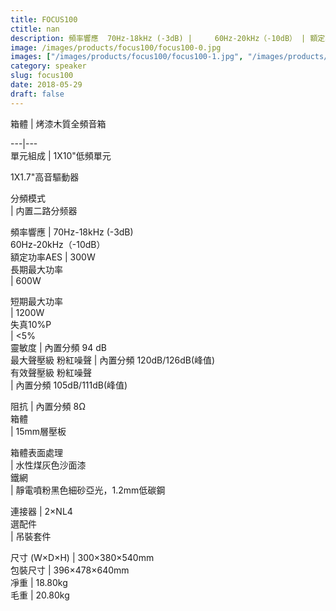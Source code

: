 ```yaml
---
title: FOCUS100
ctitle: nan
description: 頻率響應  70Hz-18kHz (-3dB) |     60Hz-20kHz（-10dB） | 額定功率AES 300W | 靈敏度 94 dB
image: /images/products/focus100/focus100-0.jpg
images: ["/images/products/focus100/focus100-1.jpg", "/images/products/focus100/focus100-2.jpg", "/images/products/focus100/focus100-3.jpg"]
category: speaker
slug: focus100
date: 2018-05-29
draft: false
---
```


  
  
  
箱體  |  烤漆木質全頻音箱  
  
---|---  
單元組成  |  1X10"低頻單元  
  
1X1.7"高音驅動器  
  
  
分頻模式  
|  内置二路分频器  
  
頻率響應  |  70Hz-18kHz (-3dB)  
60Hz-20kHz（-10dB）  
額定功率AES  |  300W   
長期最大功率  
|  600W  
  
短期最大功率  
|  1200W  
失真10%P  
|  <5%  
靈敏度  |  內置分頻 94 dB   
最大聲壓級 粉紅噪聲  |  內置分頻 120dB/126dB(峰值)   
有效聲壓級 粉紅噪聲  
|  內置分頻 105dB/111dB(峰值)  
  
阻抗  |  內置分頻 8Ω   
箱體  
|  15mm層壓板  
  
箱體表面處理  
|  水性煤灰色沙面漆  
鐵網  
|  靜電噴粉黑色細砂亞光，1.2mm低碳鋼  
  
連接器  |  2×NL4   
選配件  
|  吊裝套件  
  
尺寸  (W×D×H)  |  300×380×540mm   
包裝尺寸  |  396×478×640mm   
凈重  |  18.80kg   
毛重  |  20.80kg 


